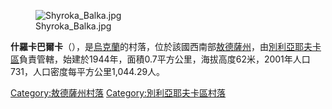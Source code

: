 [[Image:Shyroka_Balka.jpg|right]]

{{coord|46|32|3|N|30|21|22|E|scale:30000|display=title}}

'''什羅卡巴爾卡'''（{{lang-uk|Широка Балка}}），是[[烏克蘭|烏克蘭]]的村落，位於該國西南部[[敖德薩州|敖德薩州]]，由[[別利亞耶夫卡區_(烏克蘭)|別利亞耶夫卡區]]負責管轄，始建於1944年，面積0.7平方公里，海拔高度62米，2001年人口731，人口密度每平方公里1,044.29人。

{{DEFAULTSORT:Широка Балка}}
[[Category:敖德薩州村落|Category:敖德薩州村落]]
[[Category:別利亞耶夫卡區村落|Category:別利亞耶夫卡區村落]]


{{Odessa-geo-stub}}